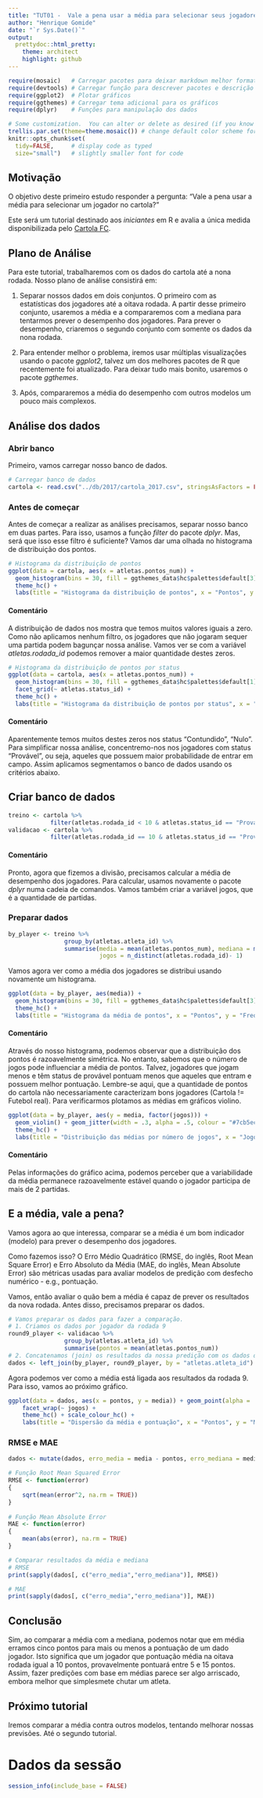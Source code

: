 ```yaml
---
title: "TUT01 -  Vale a pena usar a média para selecionar seus jogadores?"
author: "Henrique Gomide"
date: "`r Sys.Date()`"
output:
  prettydoc::html_pretty:
    theme: architect
    highlight: github
---
```


```r
require(mosaic)   # Carregar pacotes para deixar markdown melhor formatado 
require(devtools) # Carregar função para descrever pacotes e descrição do R
require(ggplot2)  # Plotar gráficos
require(ggthemes) # Carregar tema adicional para os gráficos
require(dplyr)    # Funções para manipulação dos dados 

# Some customization.  You can alter or delete as desired (if you know what you are doing).
trellis.par.set(theme=theme.mosaic()) # change default color scheme for lattice
knitr::opts_chunk$set(
  tidy=FALSE,     # display code as typed
  size="small")   # slightly smaller font for code
```

## Motivação

O objetivo deste primeiro estudo responder a pergunta: "Vale a pena usar a média para selecionar um jogador no cartola?"

Este será um tutorial destinado aos *iniciantes* em R e avalia a única medida disponibilizada pelo [Cartola FC](http://globoesporte.globo.com/cartola-fc/index2.html).

## Plano de Análise

Para este tutorial, trabalharemos com os dados do cartola até a nona rodada. Nosso plano de análise consistirá em:

1. Separar nossos dados em dois conjuntos. O primeiro com as estatísticas dos jogadores até a oitava rodada. A partir desse primeiro conjunto, usaremos a média e a compararemos com a mediana para tentarmos prever o desempenho dos jogadores. Para prever o desempenho, criaremos o segundo conjunto com somente os dados da nona rodada.

2. Para entender melhor o problema, iremos usar múltiplas visualizações usando o pacote *ggplot2*, talvez um dos melhores pacotes de R que recentemente foi atualizado. Para deixar tudo mais bonito, usaremos o pacote *ggthemes*.

3. Após, compararemos a média do desempenho com outros modelos um pouco mais complexos.

## Análise dos dados

### Abrir banco
Primeiro, vamos carregar nosso banco de dados.
```r
# Carregar banco de dados
cartola <- read.csv("../db/2017/cartola_2017.csv", stringsAsFactors = FALSE)
```


### Antes de começar
Antes de começar a realizar as análises precisamos, separar nosso banco em duas partes. Para isso, usamos a função *filter* do pacote *dplyr*. Mas, será que isso esse filtro é suficiente? Vamos dar uma olhada no histograma de distribuição dos pontos.

```r
# Histograma da distribuição de pontos
ggplot(data = cartola, aes(x = atletas.pontos_num)) +
  geom_histogram(bins = 30, fill = ggthemes_data$hc$palettes$default[3], colour = ggthemes_data$hc$palettes$default[2]) + 
  theme_hc() +
  labs(title = "Histograma da distribuição de pontos", x = "Pontos", y = "Frequência")
```

#### Comentário
A distribuição de dados nos mostra que temos muitos valores iguais a zero. Como não aplicamos nenhum filtro, os jogadores que não jogaram sequer uma partida podem bagunçar nossa análise. Vamos ver se com a variável _atletas.rodada_id_ podemos remover a maior quantidade destes zeros.

```r
# Histograma da distribuição de pontos por status
ggplot(data = cartola, aes(x = atletas.pontos_num)) +
  geom_histogram(bins = 30, fill = ggthemes_data$hc$palettes$default[1], colour = ggthemes_data$hc$palettes$default[2]) + 
  facet_grid(~ atletas.status_id) + 
  theme_hc() +
  labs(title = "Histograma da distribuição de pontos por status", x = "Pontos", y = "Frequência") 
```

#### Comentário
Aparentemente temos muitos destes zeros nos status "Contundido", "Nulo". Para simplificar nossa análise, concentremo-nos nos jogadores com status "Provável", ou seja, aqueles que possuem maior probabilidade de entrar em campo. Assim aplicamos segmentamos o banco de dados usando os critérios abaixo.


## Criar banco de dados
```r
treino <- cartola %>%
            filter(atletas.rodada_id < 10 & atletas.status_id == "Provável" & atletas.variacao_num != 0)
validacao <- cartola %>%
            filter(atletas.rodada_id == 10 & atletas.status_id == "Provável" & atletas.variacao_num != 0)
```

#### Comentário
Pronto, agora que fizemos a divisão, precisamos calcular a média de desempenho dos jogadores. Para calcular, usamos novamente o pacote *dplyr* numa cadeia de comandos. Vamos também criar a variável jogos, que é a quantidade de partidas.

### Preparar dados
```r
by_player <- treino %>% 
                group_by(atletas.atleta_id) %>%
                summarise(media = mean(atletas.pontos_num), mediana = median(atletas.pontos_num), 
                          jogos = n_distinct(atletas.rodada_id)- 1)
```

Vamos agora ver como a média dos jogadores se distribui usando novamente um histograma.

```r
ggplot(data = by_player, aes(media)) + 
  geom_histogram(bins = 30, fill = ggthemes_data$hc$palettes$default[3], colour = ggthemes_data$hc$palettes$default[2]) + 
  theme_hc() + 
  labs(title = "Histograma da média de pontos", x = "Pontos", y = "Frequência")
```

#### Comentário
Através do nosso histograma, podemos observar que a distribuição dos pontos é razoavelmente simétrica. No entanto, sabemos que o número de jogos pode influenciar a média de pontos. Talvez, jogadores que jogam menos e têm status de provável pontuam menos que aqueles que entram e possuem melhor pontuação. Lembre-se aqui, que a quantidade de pontos do cartola não necessariamente caracterizam bons jogadores (Cartola != Futebol real). Para verificarmos plotamos as médias em gráficos violino.

```r
ggplot(data = by_player, aes(y = media, factor(jogos))) + 
  geom_violin() + geom_jitter(width = .3, alpha = .5, colour = "#7cb5ec") +
  theme_hc() + 
  labs(title = "Distribuição das médias por número de jogos", x = "Jogos", y = "Média")
```

#### Comentário
Pelas informações do gráfico acima, podemos perceber que a variabilidade da média permanece razoavelmente estável quando o jogador participa de mais de 2 partidas. 

## E a média, vale a pena?
Vamos agora ao que interessa, comparar se a média é um bom indicador (modelo) para prever o desempenho dos jogadores.

Como fazemos isso? O Erro Médio Quadrático (RMSE, do inglês, Root Mean Square Error) e Erro Absoluto da Média (MAE, do inglês, Mean Absolute Error) são métricas usadas para avaliar modelos de predição com desfecho numérico - e.g., pontuação. 

Vamos, então avaliar o quão bem a média é capaz de prever os resultados da nova rodada. Antes disso, precisamos preparar os dados.
```r
# Vamos preparar os dados para fazer a comparação.
# 1. Criamos os dados por jogador da rodada 9
round9_player <- validacao %>% 
                group_by(atletas.atleta_id) %>%
                summarise(pontos = mean(atletas.pontos_num))
# 2. Concatenamos (join) os resultados da nossa predição com os dados da rodada 9 pela id do jogador
dados <- left_join(by_player, round9_player, by = "atletas.atleta_id")
```

Agora podemos ver como a média está ligada aos resultados da rodada 9. Para isso, vamos ao próximo gráfico.

```r
ggplot(data = dados, aes(x = pontos, y = media)) + geom_point(alpha = .8, size = 2) + 
    facet_wrap(~ jogos) +      
    theme_hc() + scale_colour_hc() +
    labs(title = "Dispersão da média e pontuação", x = "Pontos", y = "Média")
```

### RMSE e MAE

```r
dados <- mutate(dados, erro_media = media - pontos, erro_mediana = mediana - pontos)

# Função Root Mean Squared Error
RMSE <- function(error)
{
    sqrt(mean(error^2, na.rm = TRUE))
}
 
# Função Mean Absolute Error
MAE <- function(error)
{
    mean(abs(error), na.rm = TRUE)
}

# Comparar resultados da média e mediana
# RMSE
print(sapply(dados[, c("erro_media","erro_mediana")], RMSE))

# MAE
print(sapply(dados[, c("erro_media","erro_mediana")], MAE))

```

## Conclusão
Sim, ao comparar a média com a mediana, podemos notar que em média erramos cinco pontos para mais ou menos a pontuação de um dado jogador. Isto significa que um jogador que pontuação média na oitava rodada igual a 10 pontos, provavelmente pontuará entre 5 e 15 pontos. Assim, fazer predições com base em médias parece ser algo arriscado, embora melhor que simplesmete chutar um atleta.

## Próximo tutorial

Iremos comparar a média contra outros modelos, tentando melhorar nossas previsões. Até o segundo tutorial.

# Dados da sessão

```r
session_info(include_base = FALSE)
```
  